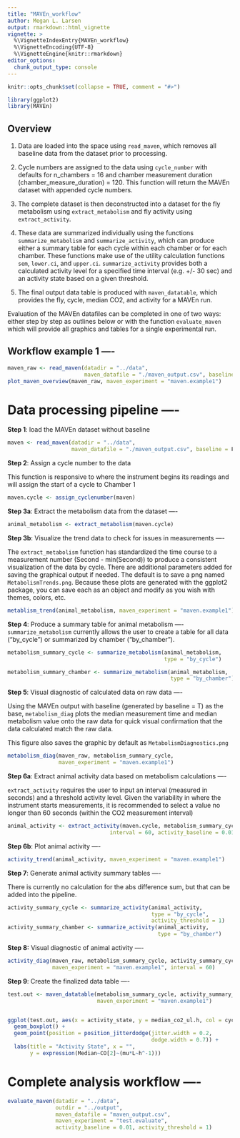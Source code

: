 ```yaml
---
title: "MAVEn_workflow"
author: Megan L. Larsen
output: rmarkdown::html_vignette
vignette: >
  %\VignetteIndexEntry{MAVEn_workflow}
  %\VignetteEncoding{UTF-8}
  %\VignetteEngine{knitr::rmarkdown}
editor_options: 
  chunk_output_type: console
---
```


```r
knitr::opts_chunk$set(collapse = TRUE, comment = "#>")

library(ggplot2)
library(MAVEn)
```

## Overview

1. Data are loaded into the space using `read_maven`, which removes all baseline data from the dataset prior to processing.

2. Cycle numbers are assigned to the data using `cycle_number` with defaults for n_chambers = 16 and chamber measurement duration (chamber_measure_duration) = 120. This function will return the MAVEn dataset with appended cycle numbers.

3. The complete dataset is then deconstructed into a dataset for the fly metabolism using `extract_metabolism` and fly activity using `extract_activity`.

4. These data are summarized individually using the functions `summarize_metabolism` and `summarize_activity`, which can produce either a summary table for each cycle within each chamber or for each chamber. These functions make use of the utility calculation functions `sem`, `lower.ci`, and `upper.ci`. `summarize_activity` provides both a calculated activity level for a specified time interval (e.g. +/- 30 sec) and an activity state based on a given threshold. 

5. The final output data table is produced with `maven_datatable`, which provides the fly, cycle, median CO2, and activity for a MAVEn run. 

Evaluation of the MAVEn datafiles can be completed in one of two ways: either step by step as outlines below or with the function `evaluate_maven` which will provide all graphics and tables for a single experimental run.

## Workflow example 1 ----



```r
maven_raw <- read_maven(datadir = "../data", 
                        maven_datafile = "./maven_output.csv", baseline = T)
plot_maven_overview(maven_raw, maven_experiment = "maven.example1")
```

#  Data processing pipeline ----

**Step 1**: load the MAVEn dataset without baseline 
```r
maven <- read_maven(datadir = "../data", 
                    maven_datafile = "./maven_output.csv", baseline = F)
```

**Step 2**: Assign a cycle number to the data

This function is responsive to where the instrument begins its readings and will assign the start of a cycle to Chamber 1
```r
maven.cycle <- assign_cyclenumber(maven)
```

**Step 3a**: Extract the metabolism data from the dataset ----
```r
animal_metabolism <- extract_metabolism(maven.cycle)
```

**Step 3b**: Visualize the trend data to check for issues in measurements ----

The `extract_metabolism` function has standardized the time course to a measurement number (Second - min(Second)) to produce a consistent visualization of the data by cycle.
There are additional parameters added for saving the graphical output if needed. The default is to save a png named `MetabolismTrends.png`.
Because these plots are generated with the ggplot2 package, you can save each as an object and modify as you wish with themes, colors, etc.

```r
metablism_trend(animal_metabolism, maven_experiment = "maven.example1")
```


**Step 4**: Produce a summary table for animal metabolism ----
`summarize_metabolism` currently allows the user to create a table for all data ("by_cycle") or summarized by chamber ("by_chamber").


```r
metabolism_summary_cycle <- summarize_metabolism(animal_metabolism, 
                                                 type = "by_cycle")

metabolism_summary_chamber <- summarize_metabolism(animal_metabolism, 
                                                   type = "by_chamber")
```


**Step 5**: Visual diagnostic of calculated data on raw data ----

Using the MAVEn output with baseline (generated by baseline = T) as the base, `metabolism_diag` plots the median measurement time and median metabolism value onto the raw data for quick visual confirmation that the data calculated match the raw data.

This figure also saves the graphic by default as `MetabolismDiagnostics.png`

```r
metabolism_diag(maven_raw, metabolism_summary_cycle, 
                maven_experiment = "maven.example1")
```


**Step 6a**: Extract animal activity data based on metabolism calculations ----

`extract_activity` requires the user to input an interval (measured in seconds) and a threshold activity level. Given the variability in where the instrument starts measurements, it is recommended to select a value no longer than 60 seconds (within the CO2 measurement interval)

```r
animal_activity <- extract_activity(maven.cycle, metabolism_summary_cycle,
                                interval = 60, activity_baseline = 0.01)
```
 
**Step 6b**: Plot animal activity ----

```r
activity_trend(animal_activity, maven_experiment = "maven.example1")
```


**Step 7**: Generate animal activity summary tables ----

There is currently no calculation for the abs difference sum, but that can be added into the pipeline.
```r
activity_summary_cycle <- summarize_activity(animal_activity, 
                                             type = "by_cycle",
                                             activity_threshold = 1)
activity_summary_chamber <- summarize_activity(animal_activity, 
                                               type = "by_chamber")
```


**Step 8:** Visual diagnostic of animal activity ----
```r
activity_diag(maven_raw, metabolism_summary_cycle, activity_summary_cycle,
              maven_experiment = "maven.example1", interval = 60)
```


**Step 9**: Create the finalized data table ----

```r
test.out <- maven_datatable(metabolism_summary_cycle, activity_summary_cycle,
                            maven_experiment = "maven.example1")


ggplot(test.out, aes(x = activity_state, y = median_co2_ul.h, col = cycle)) +
  geom_boxplot() +
  geom_point(position = position_jitterdodge(jitter.width = 0.2, 
                                             dodge.width = 0.7)) +
  labs(title = "Activity State", x = "", 
       y = expression(Median~CO[2]~(mu*L~h^-1)))
```

# Complete analysis workflow ----

```r
evaluate_maven(datadir = "../data",
               outdir = "../output",
               maven_datafile = "maven_output.csv", 
               maven_experiment = "test.evaluate",
               activity_baseline = 0.01, activity_threshold = 1)
```

